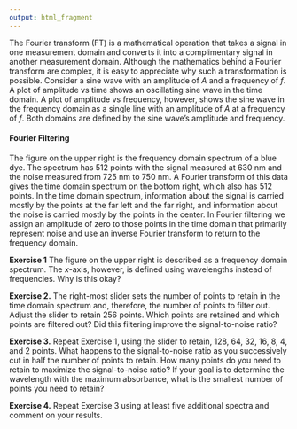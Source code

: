 ```yaml
---
output: html_fragment
---
```


<!-- The following script makes it possible to use the mhchem -->
<!-- latex package in a .Rmd file and to knit it into an .html file -->
<!-- the font size is scaled to 90% to match text -->

<!-- ```{=html} -->
<!-- <script type="text/x-mathjax-config"> -->
<!-- MathJax.Hub.Config({ -->
<!--   TeX: { -->
<!--     extensions: ["[Contrib]/mhchem/mhchem.js"] -->
<!-- } -->
<!-- }); -->
<!-- MathJax.Hub.Config({  -->
<!--         "HTML-CSS": { scale: 90 },  -->
<!--         SVG: { linebreaks: { automatic:true } },  -->
<!--  }); -->
<!-- </script> -->
<!-- ``` -->

<!-- text for activity 4 -->

The Fourier transform (FT) is a mathematical operation that takes a signal in one measurement domain and converts it into a complimentary signal in another measurement domain. Although the mathematics behind a Fourier transform are complex, it is easy to appreciate why such a transformation is possible. Consider a sine wave with an amplitude of $A$ and a frequency of $f$. A plot of amplitude vs time shows an oscillating sine wave in the time domain. A plot of amplitude vs frequency, however, shows the sine wave in the frequency domain as a single line with an amplitude of $A$ at a frequency of $f$. Both domains are defined by the sine wave's amplitude and frequency.

#### Fourier Filtering

The figure on the upper right is the frequency domain spectrum of a blue dye. The spectrum has 512 points with the signal measured at 630 nm and the noise measured from 725 nm to 750 nm. A Fourier transform of this data gives the time domain spectrum on the bottom right, which also has 512 points. In the time domain spectrum, information about the signal is carried mostly by the points at the far left and the far right, and information about the noise is carried mostly by the points in the center. In Fourier filtering we assign an amplitude of zero to those points in the time domain that primarily represent noise and use an inverse Fourier transform to return to the frequency domain.

**Exercise 1** The figure on the upper right is described as a frequency domain spectrum. The *x*-axis, however, is defined using wavelengths instead of frequencies. Why is this okay?

**Exercise 2.** The right-most slider sets the number of points to retain in the time domain spectrum and, therefore, the number of points to filter out. Adjust the slider to retain 256 points. Which points are retained and which points are filtered out? Did this filtering improve the signal-to-noise ratio?

**Exercise 3.** Repeat Exercise 1, using the slider to retain, 128, 64, 32, 16, 8, 4, and 2 points. What happens to the signal-to-noise ratio as you successively cut in half the number of points to retain. How many points do you need to retain to maximize the signal-to-noise ratio? If your goal is to determine the wavelength with the maximum absorbance, what is the smallest number of points you need to retain?

**Exercise 4.** Repeat Exercise 3 using at least five additional spectra and comment on your results.
